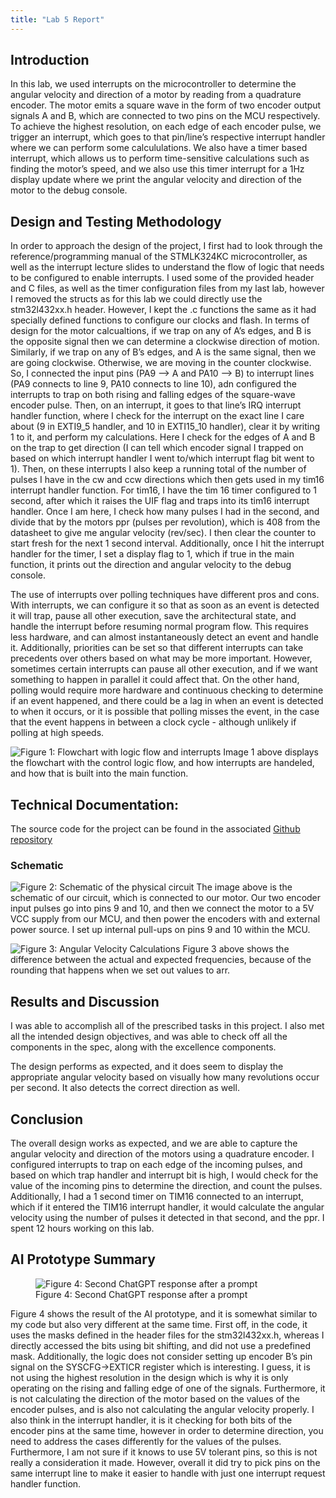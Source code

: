 ```yaml
---
title: "Lab 5 Report"
---
```


## Introduction
In this lab, we used interrupts on the microcontroller to determine the angular velocity and direction of a motor by reading from a quadrature encoder. The motor emits a square wave in the form of two encoder output signals A and B, which are connected to two pins on the MCU respectively. To achieve the highest resolution, on each edge of each encoder pulse, we trigger an interrupt, which goes to that pin/line's respective interrupt handler where we can perform some calcululations. We also have a timer based interrupt, which allows us to perform time-sensitive calculations such as finding the motor's speed, and we also use this timer interrupt for a 1Hz display update where we print the angular velocity and direction of the motor to the debug console.

## Design and Testing Methodology
In order to approach the design of the project, I first had to look through the reference/programming manual of the STMLK324KC microcontroller, as well as the interrupt lecture slides to understand the flow of logic that needs to be configured to enable interrupts. I used some of the provided header and C files, as well as the timer configuration files from my last lab, however I removed the structs as for this lab we could directly use the stm32l432xx.h header. However, I kept the .c functions the same as it had specially defined functions to configure our clocks and flash.
In terms of design for the motor calcualtions, if we trap on any of A's edges, and B is the opposite signal then we can determine a clockwise direction of motion. Similarly, if we trap on any of B's edges, and A is the same signal, then we are going clockwise. Otherwise, we are moving in the counter clockwise. So, I connected the input pins (PA9 --> A and PA10 --> B) to interrupt lines (PA9 connects to line 9, PA10 connects to line 10), adn configured the interrupts to trap on both rising and falling edges of the square-wave encoder pulse. Then, on an interrupt, it goes to that line's IRQ interrupt handler function, where I check for the interrupt on the exact line I care about (9 in EXTI9_5 handler, and 10 in EXTI15_10 handler), clear it by writing 1 to it, and perform my calculations. Here I check for the edges of A and B on the trap to get direction (I can tell which encoder signal I trapped on based on which interrupt handler I went to/which interrupt flag bit went to 1). Then, on these interrupts I also keep a running total of the number of pulses I have in the cw and ccw directions which then gets used in my tim16 interrupt handler function. For tim16, I have the tim 16 timer configured to 1 second, after which it raises the UIF flag and traps into its tim16 interrupt handler. Once I am here, I check how many pulses I had in the second, and divide that by the motors ppr (pulses per revolution), which is 408 from the datasheet to give me angular velocity (rev/sec). I then clear the counter to start fresh for the next 1 second interval. Additionally, once I hit the interrupt handler for the timer, I set a display flag to 1, which if true in the main function, it prints out the direction and angular velocity to the debug console.

The use of interrupts over polling techniques have different pros and cons. With interrupts, we can configure it so that as soon as an event is detected it will trap, pause all other execution, save the architectural state, and handle the interrupt before resuming normal program flow. This requires less hardware, and can almost instantaneously detect an event and handle it. Additionally, priorities can be set so that different interrupts can take precedents over others based on what may be more important. However, sometimes certain interrupts can pause all other execution, and if we want something to happen in parallel it could affect that. On the other hand, polling would require more hardware and continuous checking to determine if an event happened, and there could be a lag in when an event is detected to when it occurs, or it is possible that polling misses the event, in the case that the event happens in between a clock cycle - although unlikely if polling at high speeds.

![Figure 1: Flowchart with logic flow and interrupts](images/flowchart.jpeg)
Image 1 above displays the flowchart with the control logic flow, and how interrupts are handeled, and how that is built into the main function. 

## Technical Documentation:
The source code for the project can be found in the associated [Github repository](https://github.com/SadhviNarayanan/e155-lab5)


### Schematic
![Figure 2: Schematic of the physical circuit](images/schematic_lab5.jpeg)
The image above is the schematic of our circuit, which is connected to our motor. Our two encoder input pulses go into pins 9 and 10, and then we connect the motor to a 5V VCC supply from our MCU, and then power the encoders with and external power source. I set up internal pull-ups on pins 9 and 10 within the MCU.

![Figure 3: Angular Velocity Calculations](images/final_calc.jpeg)
Figure 3 above shows the difference between the actual and expected frequencies, because of the rounding that happens when we set out values to arr. 


## Results and Discussion
I was able to accomplish all of the prescribed tasks in this project. I also met all the intended design objectives, and was able to check off all the components in the spec, along with the excellence components. 

The design performs as expected, and it does seem to display the appropriate angular velocity based on visually how many revolutions occur per second. It also detects the correct direction as well.  

## Conclusion
The overall design works as expected, and we are able to capture the angular velocity and direction of the motors using a quadrature encoder. I configured interrupts to trap on each edge of the incoming pulses, and based on which trap handler and interrupt bit is high, I would check for the value of the incoming pins to determine the direction, and count the pulses. Additionally, I had a 1 second timer on TIM16 connected to an interrupt, which if it entered the TIM16 interrupt handler, it would calculate the angular velocity using the number of pulses it detected in that second, and the ppr.
I spent 12 hours working on this lab.

## AI Prototype Summary
![Figure 4: Second ChatGPT response after a prompt](images/chat_ai.png)

Figure 4 shows the result of the AI prototype, and it is somewhat similar to my code but also very different at the same time. First off, in the code, it uses the masks defined in the header files for the stm32l432xx.h, whereas I directly accessed the bits using bit shifting, and did not use a predefined mask. Additionally, the logic does not consider setting up encoder B's pin signal on the SYSCFG->EXTICR register which is interesting. I guess, it is not using the highest resolution in the design which is why it is only operating on the rising and falling edge of one of the signals. Furthermore, it is not calculating the direction of the motor based on the values of the encoder pulses, and is also not calculating the angular velocity properly. I also think in the interrupt handler, it is it checking for both bits of the encoder pins at the same time, however in order to determine direction, you need to address the cases differently for the values of the pulses. Furthermore, I am not sure if it knows to use 5V tolerant pins, so this is not really a consideration it made.
However, overall it did try to pick pins on the same interrupt line to make it easier to handle with just one interrupt request handler function.


